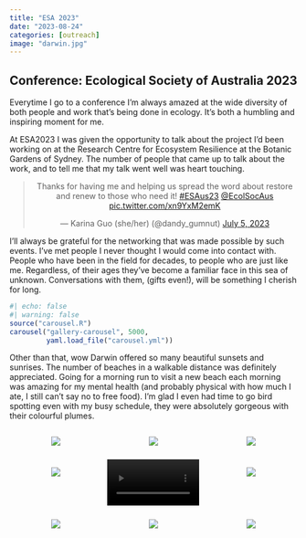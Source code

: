 ```yaml
---
title: "ESA 2023"
date: "2023-08-24"
categories: [outreach]
image: "darwin.jpg"
---
```


## Conference: Ecological Society of Australia 2023

Everytime I go to a conference I'm always amazed at the wide diversity of both people and work that's being done in ecology. It's both a humbling and inspiring moment for me.

At ESA2023 I was given the opportunity to talk about the project I'd been working on at the Research Centre for Ecosystem Resilience at the Botanic Gardens of Sydney. The number of people that came up to talk about the work, and to tell me that my talk went well was heart touching.

<center>

<blockquote class="twitter-tweet">

<p lang="en" dir="ltr">

Thanks for having me and helping us spread the word about restore and renew to those who need it! <a href="https://twitter.com/hashtag/ESAus23?src=hash&amp;ref_src=twsrc%5Etfw">#ESAus23</a> <a href="https://twitter.com/EcolSocAus?ref_src=twsrc%5Etfw">@EcolSocAus</a> <a href="https://t.co/xn9YxM2emK">pic.twitter.com/xn9YxM2emK</a>

</p>

--- Karina Guo (she/her) (@dandy_gumnut) <a href="https://twitter.com/dandy_gumnut/status/1676461220797513731?ref_src=twsrc%5Etfw">July 5, 2023</a>

</blockquote>

</center>

```{=html}
<script async src="https://platform.twitter.com/widgets.js" charset="utf-8"></script>
```
I'll always be grateful for the networking that was made possible by such events. I've met people I never thought I would come into contact with. People who have been in the field for decades, to people who are just like me. Regardless, of their ages they've become a familiar face in this sea of unknown. Conversations with them, (gifts even!), will be something I cherish for long.

```r
#| echo: false
#| warning: false
source("carousel.R")
carousel("gallery-carousel", 5000, 
         yaml.load_file("carousel.yml"))
```

Other than that, wow Darwin offered so many beautiful sunsets and sunrises. The number of beaches in a walkable distance was definitely appreciated. Going for a morning run to visit a new beach each morning was amazing for my mental health (and probably physical with how much I ate, I still can't say no to free food). I'm glad I even had time to go bird spotting even with my busy schedule, they were absolutely gorgeous with their colourful plumes.

<div class="image-grid">

::: image
<img src="Images/figbird.jpg"/>
:::

::: image
<img src="Images/finch.jpg"/>
:::

::: image
<img src="Images/ibis.jpg"/>
:::

::: image
<img src="Images/kookaburra.jpg"/>
:::

<div class="video">

<video autoplay loop muted controls>

<source src="Images/oriole.mp4" type="video/mp4">

<video>

</div>

::: image
<img src="Images/curlew.jpg"/>
:::

::: image
<img src="Images/woodswallow.jpg"/>
:::

::: image
<img src="Images/honeyeater.jpg"/>
:::

::: image
<img src="Images/rainbow_honeyeater.jpg"/>
:::

```{=html}
<style>
html {
  scroll-behavior: smooth;
}

.carousel.card {
  padding-top: 2em;
}

.carousel img {
  width: 70%;
  margin-bottom: 110px;
}

.carousel-control-prev-icon, .carousel-control-next-icon {
  margin-bottom: 110px;
}

.carousel-caption {
  padding-top: 1em;
}

.touch {
  
}

.image-grid {
  display: grid;
  grid-template-columns: repeat(3, 1fr);
  gap: 10px;
}

.image-grid {
  display: grid;
  grid-template-columns: repeat(3, 1fr);
  gap: 10px;
}

.image {
  text-align: center;
}

.image img {
  max-width: 100%;
  height: auto;
}

.video {
  text-align: center;
}

.video video {
  max-width: 100%;
  height: auto;
}

</style>

<script src = "https://ajax.googleapis.com/ajax/libs/jquery/3.4.1/jquery.min.js""></script>

<script type="text/javascript">
  $(document).ready(function() {
    $('body').prepend('<div class=\"zoomDiv\"><img src=\"\" class=\"zoomImg\"></div>');
    // onClick function for all plots (img's)
    $('img:not(.zoomImg)').click(function() {
      $('.zoomImg').attr('src', $(this).attr('src')).css({width: '100%'});
      $('.zoomDiv').css({opacity: '1', width: 'auto', border: '1px solid white', borderRadius: '5px', position: 'fixed', top: '50%', left: '50%', marginRight: '-50%', transform: 'translate(-50%, -50%)', boxShadow: '0px 0px 50px #888888', zIndex: '50', overflow: 'auto', maxHeight: '100%'});
    });
    // onClick function for zoomImg
    $('img.zoomImg').click(function() {
      $('.zoomDiv').css({opacity: '0', width: '0%'}); 
    });
  });
</script>
```
